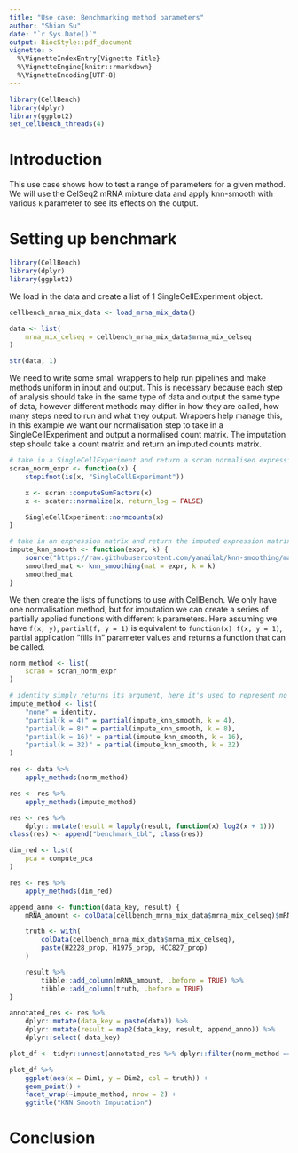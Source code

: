 ```yaml
---
title: "Use case: Benchmarking method parameters"
author: "Shian Su"
date: "`r Sys.Date()`"
output: BiocStyle::pdf_document
vignette: >
  %\VignetteIndexEntry{Vignette Title}
  %\VignetteEngine{knitr::rmarkdown}
  %\VignetteEncoding{UTF-8}
---
```


```r
library(CellBench)
library(dplyr)
library(ggplot2)
set_cellbench_threads(4)
```

# Introduction

This use case shows how to test a range of parameters for a given method. We will use the CelSeq2 mRNA mixture data and apply knn-smooth with various `k` parameter to see its effects on the output.

# Setting up benchmark

```r
library(CellBench)
library(dplyr)
library(ggplot2)
```

We load in the data and create a list of 1 SingleCellExperiment object.

```r
cellbench_mrna_mix_data <- load_mrna_mix_data()

data <- list(
    mrna_mix_celseq = cellbench_mrna_mix_data$mrna_mix_celseq
)

str(data, 1)
```

We need to write some small wrappers to help run pipelines and make methods uniform in input and output. This is necessary because each step of analysis should take in the same type of data and output the same type of data, however different methods may differ in how they are called, how many steps need to run and what they output. Wrappers help manage this, in this example we want our normalisation step to take in a SingleCellExperiment and output a normalised count matrix. The imputation step should take a count matrix and return an imputed counts matrix.

```r
# take in a SingleCellExperiment and return a scran normalised expression matrix
scran_norm_expr <- function(x) {
    stopifnot(is(x, "SingleCellExperiment"))

    x <- scran::computeSumFactors(x)
    x <- scater::normalize(x, return_log = FALSE)

    SingleCellExperiment::normcounts(x)
}

# take in an expression matrix and return the imputed expression matrix
impute_knn_smooth <- function(expr, k) {
    source("https://raw.githubusercontent.com/yanailab/knn-smoothing/master/knn_smooth.R")
    smoothed_mat <- knn_smoothing(mat = expr, k = k)
    smoothed_mat
}
```

We then create the lists of functions to use with CellBench. We only have one normalisation method, but for imputation we can create a series of partially applied functions with different `k` parameters. Here assuming we have `f(x, y)`, `partial(f, y = 1)` is equivalent to `function(x) f(x, y = 1)`, partial application "fills in" parameter values and returns a function that can be called.

```r
norm_method <- list(
    scran = scran_norm_expr
)

# identity simply returns its argument, here it's used to represent no imputation
impute_method <- list(
    "none" = identity,
    "partial(k = 4)" = partial(impute_knn_smooth, k = 4),
    "partial(k = 8)" = partial(impute_knn_smooth, k = 8),
    "partial(k = 16)" = partial(impute_knn_smooth, k = 16),
    "partial(k = 32)" = partial(impute_knn_smooth, k = 32)
)
```

```r
res <- data %>%
    apply_methods(norm_method)
```

```r
res <- res %>%
    apply_methods(impute_method)
```

```r
res <- res %>%
    dplyr::mutate(result = lapply(result, function(x) log2(x + 1)))
class(res) <- append("benchmark_tbl", class(res))
```


```r
dim_red <- list(
    pca = compute_pca
)

res <- res %>%
    apply_methods(dim_red)
```

```r
append_anno <- function(data_key, result) {
    mRNA_amount <- colData(cellbench_mrna_mix_data$mrna_mix_celseq)$mRNA_amount

    truth <- with(
        colData(cellbench_mrna_mix_data$mrna_mix_celseq),
        paste(H2228_prop, H1975_prop, HCC827_prop)
    )

    result %>%
        tibble::add_column(mRNA_amount, .before = TRUE) %>%
        tibble::add_column(truth, .before = TRUE)
}
```

```r
annotated_res <- res %>%
    dplyr::mutate(data_key = paste(data)) %>%
    dplyr::mutate(result = map2(data_key, result, append_anno)) %>%
    dplyr::select(-data_key)

plot_df <- tidyr::unnest(annotated_res %>% dplyr::filter(norm_method == "scran"))

plot_df %>%
    ggplot(aes(x = Dim1, y = Dim2, col = truth)) +
    geom_point() +
    facet_wrap(~impute_method, nrow = 2) +
    ggtitle("KNN Smooth Imputation")
```

# Conclusion


